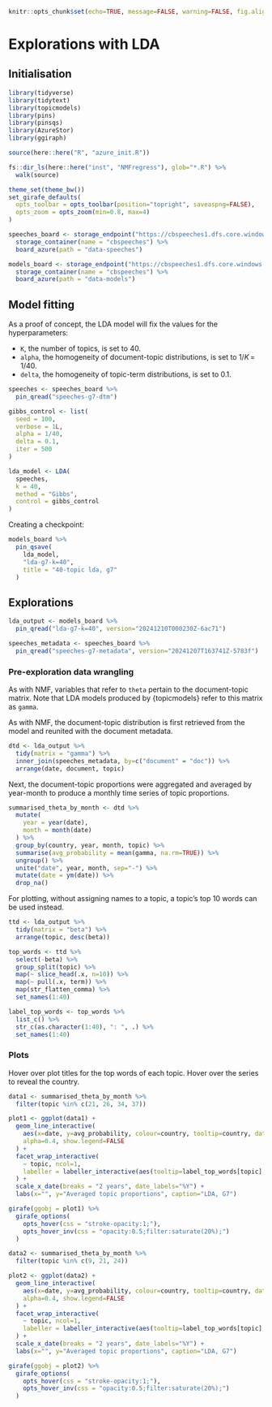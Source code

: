```r
knitr::opts_chunk$set(echo=TRUE, message=FALSE, warning=FALSE, fig.align="center")
```

# Explorations with LDA

## Initialisation

```r
library(tidyverse)
library(tidytext)
library(topicmodels)
library(pins)
library(pinsqs)
library(AzureStor)
library(ggiraph)

source(here::here("R", "azure_init.R"))

fs::dir_ls(here::here("inst", "NMFregress"), glob="*.R") %>%
  walk(source)

theme_set(theme_bw())
set_girafe_defaults(
  opts_toolbar = opts_toolbar(position="topright", saveaspng=FALSE),
  opts_zoom = opts_zoom(min=0.8, max=4)
)

speeches_board <- storage_endpoint("https://cbspeeches1.dfs.core.windows.net/", token=token) %>%
  storage_container(name = "cbspeeches") %>%
  board_azure(path = "data-speeches")

models_board <- storage_endpoint("https://cbspeeches1.dfs.core.windows.net/", token=token) %>%
  storage_container(name = "cbspeeches") %>%
  board_azure(path = "data-models")
```

## Model fitting

As a proof of concept, the LDA model will fix the values for the hyperparameters:

- `K`, the number of topics, is set to 40.
- `alpha`, the homogeneity of document-topic distributions, is set to $1/K \,=\, 1/40$.
- `delta`, the homogeneity of topic-term distributions, is set to 0.1.

```r
speeches <- speeches_board %>%
  pin_qread("speeches-g7-dtm")

gibbs_control <- list(
  seed = 100,
  verbose = 1L,
  alpha = 1/40,
  delta = 0.1,
  iter = 500
)

lda_model <- LDA(
  speeches,
  k = 40,
  method = "Gibbs",
  control = gibbs_control
)
```

Creating a checkpoint:

```r
models_board %>%
  pin_qsave(
    lda_model,
    "lda-g7-k=40",
    title = "40-topic lda, g7"
  )
```

## Explorations

```r
lda_output <- models_board %>%
  pin_qread("lda-g7-k=40", version="20241210T000230Z-6ac71")
```

```r
speeches_metadata <- speeches_board %>%
  pin_qread("speeches-g7-metadata", version="20241207T163741Z-5783f")
```

### Pre-exploration data wrangling

::: {.rmdnote}

As with NMF, variables that refer to `theta` pertain to the document-topic matrix. Note that LDA
models produced by {topicmodels} refer to this matrix as `gamma`.

:::

As with NMF, the document-topic distribution is first retrieved from the model and reunited with the
document metadata.

```r
dtd <- lda_output %>%
  tidy(matrix = "gamma") %>%
  inner_join(speeches_metadata, by=c("document" = "doc")) %>%
  arrange(date, document, topic)
```

Next, the document-topic proportions were aggregated and averaged by year-month to produce a monthly
time series of topic proportions.

```r
summarised_theta_by_month <- dtd %>%
  mutate(
    year = year(date),
    month = month(date)
  ) %>%
  group_by(country, year, month, topic) %>%
  summarise(avg_probability = mean(gamma, na.rm=TRUE)) %>%
  ungroup() %>%
  unite("date", year, month, sep="-") %>%
  mutate(date = ym(date)) %>%
  drop_na()
```

For plotting, without assigning names to a topic, a topic's top 10 words can be used instead.

```r
ttd <- lda_output %>%
  tidy(matrix = "beta") %>%
  arrange(topic, desc(beta))

top_words <- ttd %>%
  select(-beta) %>%
  group_split(topic) %>%
  map(~ slice_head(.x, n=10)) %>%
  map(~ pull(.x, term)) %>%
  map(str_flatten_comma) %>%
  set_names(1:40)

label_top_words <- top_words %>%
  list_c() %>%
  str_c(as.character(1:40), ": ", .) %>%
  set_names(1:40)
```

### Plots

::: {.rmdnote}

Hover over plot titles for the top words of each topic. Hover over the series to reveal the country.

:::

```r
data1 <- summarised_theta_by_month %>%
  filter(topic %in% c(21, 26, 34, 37))

plot1 <- ggplot(data1) +
  geom_line_interactive(
    aes(x=date, y=avg_probability, colour=country, tooltip=country, data_id=country),
    alpha=0.4, show.legend=FALSE
  ) +
  facet_wrap_interactive(
    ~ topic, ncol=1,
    labeller = labeller_interactive(aes(tooltip=label_top_words[topic], data_id=topic))
  ) +
  scale_x_date(breaks = "2 years", date_labels="%Y") +
  labs(x="", y="Averaged topic proportions", caption="LDA, G7")

girafe(ggobj = plot1) %>%
  girafe_options(
    opts_hover(css = "stroke-opacity:1;"),
    opts_hover_inv(css = "opacity:0.5;filter:saturate(20%);")
  )
```

```r
data2 <- summarised_theta_by_month %>%
  filter(topic %in% c(9, 21, 24))

plot2 <- ggplot(data2) +
  geom_line_interactive(
    aes(x=date, y=avg_probability, colour=country, tooltip=country, data_id=country),
    alpha=0.4, show.legend=FALSE
  ) +
  facet_wrap_interactive(
    ~ topic, ncol=1,
    labeller = labeller_interactive(aes(tooltip=label_top_words[topic], data_id=topic))
  ) +
  scale_x_date(breaks = "2 years", date_labels="%Y") +
  labs(x="", y="Averaged topic proportions", caption="LDA, G7")

girafe(ggobj = plot2) %>%
  girafe_options(
    opts_hover(css = "stroke-opacity:1;"),
    opts_hover_inv(css = "opacity:0.5;filter:saturate(20%);")
  )
```
